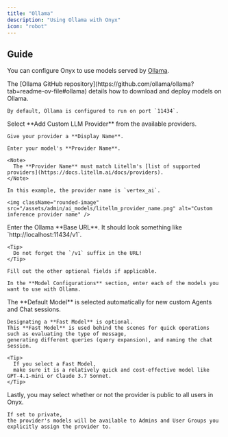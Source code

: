 ```yaml
---
title: "Ollama"
description: "Using Ollama with Onyx"
icon: "robot"
---
```



## Guide

You can configure Onyx to use models served by [Ollama](https://ollama.com/).

<Steps>
  <Step title="Setup Ollama and Deploy your Models">
    The [Ollama GitHub repository](https://github.com/ollama/ollama?tab=readme-ov-file#ollama)
    details how to download and deploy models on Ollama.

    By default, Ollama is configured to run on port `11434`.
  </Step>

  <NavigateToAiModels />

  <Step title="Configure Ollama">
    Select **Add Custom LLM Provider** from the available providers.

    Give your provider a **Display Name**.

    Enter your model's **Provider Name**.

    <Note>
      The **Provider Name** must match Litellm's [list of supported providers](https://docs.litellm.ai/docs/providers).
    </Note>

    In this example, the provider name is `vertex_ai`.

    <img className="rounded-image" src="/assets/admin/ai_models/litellm_provider_name.png" alt="Custom inference provider name" />
  </Step>

  <Step title="Configure Optional Fields and Models">
    Enter the Ollama **Base URL**. It should look something like `http://localhost:11434/v1`.

    <Tip>
      Do not forget the `/v1` suffix in the URL!
    </Tip>

    Fill out the other optional fields if applicable.

    In the **Model Configurations** section, enter each of the models you want to use with Ollama.
  </Step>

  <Step title="Configure Default and Fast Models">
    The **Default Model** is selected automatically for new custom Agents and Chat sessions.

    Designating a **Fast Model** is optional.
    This **Fast Model** is used behind the scenes for quick operations such as evaluating the type of message,
    generating different queries (query expansion), and naming the chat session.

    <Tip>
      If you select a Fast Model,
      make sure it is a relatively quick and cost-effective model like GPT-4.1-mini or Claude 3.7 Sonnet.
    </Tip>
  </Step>

  <Step title="Designate Provider Access">
    Lastly, you may select whether or not the provider is public to all users in Onyx.

    If set to private,
    the provider's models will be available to Admins and User Groups you explicitly assign the provider to.
  </Step>
</Steps>
